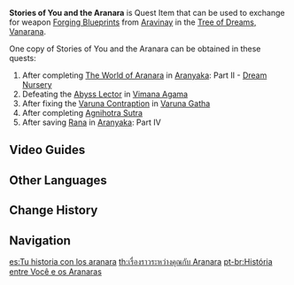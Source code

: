 {{Item Infobox
|id            = 101832
|image         = Item Stories of You and the Aranara.png
|type          = Quest Items
|quality       = 4
|description   = So many wonderful things transpired during your adventures with the Aranara. In the world of the Aranara where stories are highly valued, maybe someone is willing to "exchange" these with you.
|source1       = [[The World of Aranara]]
}}
'''Stories of You and the Aranara''' is Quest Item that can be used to exchange for weapon [[Forging Blueprints]] from [[Aravinay]] in the [[Tree of Dreams, Vanarana]].

One copy of Stories of You and the Aranara can be obtained in these quests:
# After completing [[The World of Aranara]] in [[Aranyaka]]: Part II - [[Dream Nursery]]
# Defeating the [[Abyss Lector]] in [[Vimana Agama]]
# After fixing the [[Varuna Contraption]] in [[Varuna Gatha]]
# After completing [[Agnihotra Sutra]]
# After saving [[Rana]] in [[Aranyaka]]: Part IV

==Video Guides==
{{EVT
| video1 = https://youtu.be/iDK8w4C7B2E
| caption1 = How to obtain ALL 5 Stories of You and the Aranara
}}
==Other Languages==
{{Other Languages
|en      = Stories of You and the Aranara
|zhs     = 关于你与兰那罗的故事
|zhs_rm  = Guānyú Nǐ yǔ Lánnàluó de Gùshì
|zht     = 關於{{MC|m=你|f=妳}}與蘭那羅的故事
|zht_rm  = Guānyú Nǐ yǔ Lánnàluó de Gùshì
|zh_tl   = Stories of You and the Aranara
|ja      = あなたとアランナラの物語
|ja_rm   = Anata to Arannara no Monogatari
|ja_tl   = Stories of You and the Aranara
|ko      = 당신과 아란나라에 대한 이야기
|ko_rm   = Dangsin'gwa Arannara-e Daehan Iyagi
|ko_tl   = Stories of You and the Aranara
|es      = Tu historia con los aranara
|es_tl   = Your Story with the Aranara
|fr      = Histoires des aranaras et vous
|fr_tl   = Stories of You and the Aranara
|ru      = Истории о {{MC|m=путешественнике|f=путешественнице}} и аранарах
|ru_tl   = Stories of You and Aranara {{MC|mf=1}}
|th      = เรื่องราวระหว่างคุณกับ Aranara
|th_rm   = 
|th_tl   = 
|vi      = Câu Chuyện Về Bạn Và Aranara
|vi_tl   = 
|de      = Geschichten von dir und den Aranara
|de_tl   = Stories of You and the Aranara
|id      = Mengenai Kisahmu dan Aranara ....
|id_tl   = About Your Stories and the Aranara ....
|pt      = História entre Você e os Aranaras
|pt_tl   = 
|tr      = Aranaralar ile Hikayelerin
|tr_tl   = 
|it      = Racconti di te insieme agli Aranara
|it_tl   = 
}}

==Change History==
{{Change History|3.0}}

==Navigation==
{{Gadget Navbox}}

[[es:Tu historia con los aranara]]
[[th:เรื่องราวระหว่างคุณกับ Aranara]]
[[pt-br:História entre Você e os Aranaras]]
